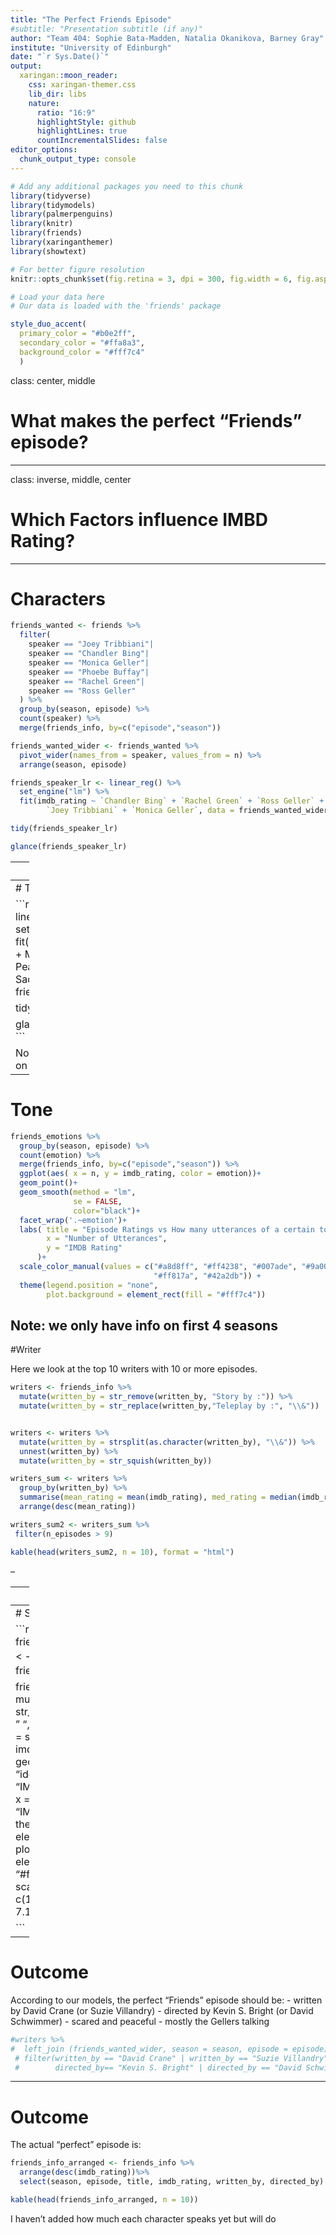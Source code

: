 ```yaml
---
title: "The Perfect Friends Episode"
#subtitle: "Presentation subtitle (if any)"
author: "Team 404: Sophie Bata-Madden, Natalia Okanikova, Barney Gray"
institute: "University of Edinburgh"
date: "`r Sys.Date()`"
output:
  xaringan::moon_reader:
    css: xaringan-themer.css
    lib_dir: libs
    nature:
      ratio: "16:9"
      highlightStyle: github
      highlightLines: true
      countIncrementalSlides: false
editor_options: 
  chunk_output_type: console
---
```



```r
# Add any additional packages you need to this chunk
library(tidyverse)
library(tidymodels)
library(palmerpenguins)
library(knitr)
library(friends)
library(xaringanthemer)
library(showtext)
```

```r
# For better figure resolution
knitr::opts_chunk$set(fig.retina = 3, dpi = 300, fig.width = 6, fig.asp = 0.6, out.width = "80%")
```

```r
# Load your data here
# Our data is loaded with the 'friends' package
```


```r
style_duo_accent(
  primary_color = "#b0e2ff",
  secondary_color = "#ffa8a3",
  background_color = "#fff7c4"
  )
```


class: center, middle

# What makes the perfect "Friends" episode?

---

class: inverse, middle, center

# Which Factors influence IMBD Rating?

---

# Characters

```r
friends_wanted <- friends %>%
  filter( 
    speaker == "Joey Tribbiani"|
    speaker == "Chandler Bing"|
    speaker == "Monica Geller"|
    speaker == "Phoebe Buffay"|
    speaker == "Rachel Green"|
    speaker == "Ross Geller"
  ) %>% 
  group_by(season, episode) %>% 
  count(speaker) %>%
  merge(friends_info, by=c("episode","season"))
```

```r
friends_wanted_wider <- friends_wanted %>%
  pivot_wider(names_from = speaker, values_from = n) %>%
  arrange(season, episode)
```

```r

friends_speaker_lr <- linear_reg() %>%
  set_engine("lm") %>%
  fit(imdb_rating ~ `Chandler Bing` + `Rachel Green` + `Ross Geller` + `Phoebe Buffay` + 
        `Joey Tribbiani` + `Monica Geller`, data = friends_wanted_wider)

tidy(friends_speaker_lr)

glance(friends_speaker_lr)
```

---
# Characters

```r
friends_wanted %>% 
  ggplot(aes( x = n, y = imdb_rating, color = speaker))+
  geom_point()+
  geom_smooth(method = "lm",
              se = FALSE, 
              color="black")+
  facet_wrap('.~speaker')+
  labs( title = "Episode Ratings vs How much each character spoke",
        x = "Number of Lines",
        y = "IMDB Rating"
      )+
  scale_color_manual(values = c("#ff4238", "#007ade", "#9a000b", "#00009e", 
                                "#ff736b", "#42a2db")) +
  theme(legend.position = "none",
        plot.background = element_rect(fill = "#fff7c4") )
```


---
# Tone
```r
friends_emotions_wider <- friends_emotions %>%
  group_by(season,episode,emotion) %>%
  count()%>%
  pivot_wider(names_from = emotion, values_from = n)
```
```r
friends_emotions_wider <- friends_emotions_wider %>%
  left_join(friends_wanted_wider, season = season, episode = episode) %>%
  select(- `Chandler Bing`, - `Rachel Green`, - `Ross Geller`, - `Monica Geller`, - `Joey Tribbiani`, -`Phoebe Buffay`, -`air_date`, -`us_views_millions`, -`written_by`, -`directed_by` )
```

```r
friends_tone_lr <- linear_reg() %>%
  set_engine("lm") %>%
  fit(imdb_rating ~ Joyful +  Mad + Neutral + Peaceful + Powerful + Sad + Scared, data = friends_emotions_wider)

tidy(friends_tone_lr)

glance(friends_tone_lr)
```

Note: we only have info on first 4 seasons

---
# Tone
```r
friends_emotions %>% 
  group_by(season, episode) %>% 
  count(emotion) %>%
  merge(friends_info, by=c("episode","season")) %>% 
  ggplot(aes( x = n, y = imdb_rating, color = emotion))+
  geom_point()+
  geom_smooth(method = "lm",
              se = FALSE, 
              color="black")+
  facet_wrap('.~emotion')+
  labs( title = "Episode Ratings vs How many utterances of a certain tone",
        x = "Number of Utterances",
        y = "IMDB Rating"
      )+
  scale_color_manual(values = c("#a8d8ff", "#ff4238", "#007ade", "#9a000b", "#00009e", 
                                "#ff817a", "#42a2db")) +
  theme(legend.position = "none",
        plot.background = element_rect(fill = "#fff7c4")) 

```
Note: we only have info on first 4 seasons
---

#Writer

Here we look at the top 10 writers with 10 or more episodes.
```r
writers <- friends_info %>%
  mutate(written_by = str_remove(written_by, "Story by :")) %>% 
  mutate(written_by = str_replace(written_by,"Teleplay by :", "\\&"))


writers <- writers %>% 
  mutate(written_by = strsplit(as.character(written_by), "\\&")) %>% 
  unnest(written_by) %>% 
  mutate(written_by = str_squish(written_by))
```

```r
writers_sum <- writers %>% 
  group_by(written_by) %>% 
  summarise(mean_rating = mean(imdb_rating), med_rating = median(imdb_rating), n_episodes = n()) %>% 
  arrange(desc(mean_rating))
```
```r
writers_sum2 <- writers_sum %>% 
 filter(n_episodes > 9)

kable(head(writers_sum2, n = 10), format = "html")

```
--
 
---
#Director

```r
dir_sum <- friends_info %>% 
  group_by(directed_by) %>% 
  summarise(mean_rating = mean(imdb_rating), med_rating = median(imdb_rating), n_episodes = n()) %>% 
  arrange(desc(mean_rating)) %>% 
  filter(n_episodes > 9)

kable(head(dir_sum, n = 10), format = "html")
```

---
# Season

```r
friends_info$season_episode <- paste(friends_info$season, friends_info$episode)

friends_info %>%
  mutate(season_episode = str_replace(season_episode, " ", "\\.")) %>%
  ggplot(aes(x = season_episode, y = imdb_rating)) +
  geom_point(stat = "identity") +
  labs(title = "IMDB Rating per Episode", x = "Season/Episode", y = "IMDB Rating") +
  theme(axis.text.x = element_text(angle=45),  plot.background = element_rect(fill = "#fff7c4")) +
  scale_x_discrete(breaks = c(1.1, 2.1, 3.1, 4.1, 5.1, 6.1, 7.1, 8.1, 9.1, 10.1))

```

---
# Outcome

According to our models, the perfect "Friends" episode should be:
 - written by David Crane (or Suzie Villandry)
 - directed by Kevin S. Bright (or David Schwimmer)
 - scared and peaceful 
 - mostly the Gellers talking 
 
```r
#writers %>%
#  left_join (friends_wanted_wider, season = season, episode = episode)%>%
 # filter(written_by == "David Crane" | written_by == "Suzie Villandry",
 #        directed_by== "Kevin S. Bright" | directed_by == "David Schwimmer")%>%
```

---
# Outcome

The actual "perfect" episode is:

```r
friends_info_arranged <- friends_info %>%
  arrange(desc(imdb_rating))%>%
  select(season, episode, title, imdb_rating, written_by, directed_by)

kable(head(friends_info_arranged, n = 10))
```
 I haven't added how much each character speaks yet but will do 

